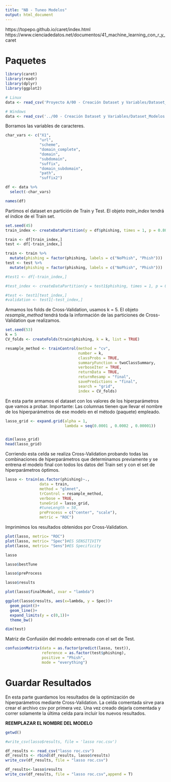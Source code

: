 ```yaml
---
title: "NB - Tuneo Modelos"
output: html_document
---
```


https://topepo.github.io/caret/index.html
https://www.cienciadedatos.net/documentos/41_machine_learning_con_r_y_caret

# Paquetes

```r
library(caret)
library(readr)
library(dplyr)
library(ggplot2)
```


```r
# Linux
data <- read_csv('Proyecto A/00 - Creación Dataset y Variables/Dataset_Modelos.csv')
```

```r
# Windows
data <- read_csv('../00 - Creación Dataset y Variables/Dataset_Modelos.csv')
```

Borramos las variables de caracteres.

```r
char_vars <- c("X1", 
               "url", 
               "scheme", 
               "domain_complete", 
               "domain", 
               "subdomain", 
               "suffix", 
               "domain_subdomain", 
               "path", 
               "suffix2")

df <- data %>%
  select(-char_vars)
```



```r
names(df)
```

Partimos el dataset en partición de Train y Test. El objeto *train_index* tendrá el índice de el Train set.

```r
set.seed(45)
train_index <- createDataPartition(y = df$phishing, times = 1, p = 0.80, list = FALSE)

train <- df[train_index,]
test <- df[-train_index,]

train <- train %>%
  mutate(phishing = factor(phishing, labels = c("NoPhish", "Phish")))
test <- test %>%
  mutate(phishing = factor(phishing, labels = c("NoPhish", "Phish")))

#test1 <- df[-train_index,]

#test_index <- createDataPartition(y = test1$phishing, times = 1, p = 0.5, list = FALSE)

#test <- test1[test_index,]
#validation <- test1[-test_index,]
```

Armamos los folds de Cross-Validation, usamos k = 5. El objeto *resample_method* tendrá toda la información de las particiones de Cross-Validation que realizamos.

```r
set.seed(53)
k = 5
CV_folds <- createFolds(train$phishing, k = k, list = TRUE)

resample_method <- trainControl(method = "cv",
                                number = k,
                                classProbs = TRUE,
                                summaryFunction = twoClassSummary,
                                verboseIter = TRUE,
                                returnData = TRUE,
                                returnResamp = "final",
                                savePredictions = "final",
                                search = "grid",
                                index = CV_folds)

```

En esta parte armamos el dataset con los valores de los hiperparámetros que vamos a probar. Importante: Las columnas tienen que llevar el nombre de los hiperparámetros de ese modelo en el método (paquete) empleado.

```r
lasso_grid <- expand.grid(alpha = 1,
                          lambda = seq(0.0001 , 0.0002 , 0.00001))


dim(lasso_grid)
head(lasso_grid)
```

Corriendo esta celda se realiza Cross-Validation probando todas las combinaciones de hiperparámetros que determinamos previamente y se entrena el modelo final con todos los datos del Train set y con el set de hiperparámetros óptimos.

```r
lasso <- train(as.factor(phishing)~., 
               data = train, 
               method = "glmnet", 
               trControl = resample_method,
               verbose = TRUE,
               tuneGrid = lasso_grid,
               #tuneLength = 50,
               preProcess = c("center", "scale"),
               metric = "ROC")
```

Imprimimos los resultados obtenidos por Cross-Validation.
```r
plot(lasso, metric= "ROC")
plot(lasso, metric= "Spec")#ES SENSITIVITY
plot(lasso, metric= "Sens")#ES Specificity
```

```r
lasso
```

```r
lasso$bestTune
```

```r
lasso$preProcess
```
```r
lasso$results
```



```r
plot(lasso$finalModel, xvar = "lambda")
```

```r
ggplot(lasso$results, aes(x=lambda, y = Spec))+
  geom_point()+
  geom_line()+
  expand_limits(y = c(0,1))+
  theme_bw()
```


```r
dim(test)
```


Matriz de Confusión del modelo entrenado con el set de Test.

```r
confusionMatrix(data = as.factor(predict(lasso, test)),
                reference = as.factor(test$phishing),
                positive = "Phish",
                mode = "everything")
```

# Guardar Resultados

En esta parte guardamos los resultados de la optimización de hiperparámetros mediante Cross-Validation. La celda comentada sirve para crear el archivo csv por primera vez. Una vez creado dejarla comentada y correr solamente la última celda para incluir los nuevos resultados.

**REEMPLAZAR EL NOMBRE DEL MODELO**
```r
getwd()
```

```r
#write_csv(lasso$results, file = 'lasso roc.csv')
```

```r
df_results <- read_csv("lasso roc.csv")
df_results <- rbind(df_results, lasso$results)
write_csv(df_results, file = "lasso roc.csv")
```
```r
df_results<-lasso$results
write_csv(df_results, file = "lasso roc.csv",append = T)
```


